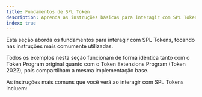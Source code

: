 ```yaml
---
title: Fundamentos de SPL Token
description: Aprenda as instruções básicas para interagir com SPL Tokens.
index: true
---
```


Esta seção aborda os fundamentos para interagir com SPL Tokens, focando nas
instruções mais comumente utilizadas.

Todos os exemplos nesta seção funcionam de forma idêntica tanto com o Token
Program original quanto com o Token Extensions Program (Token 2022), pois
compartilham a mesma implementação base.

As instruções mais comuns que você verá ao interagir com SPL Tokens incluem:
